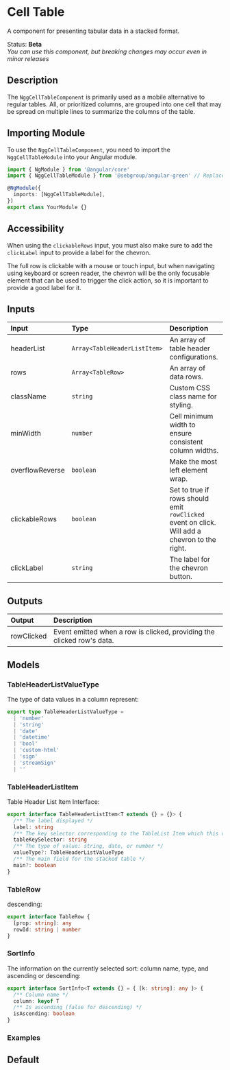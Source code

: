 

# Cell Table

A component for presenting tabular data in a stacked format.

Status: **Beta**<br/>
_You can use this component, but breaking changes may occur even in minor releases_

## Description

The `NggCellTableComponent` is primarily used as a mobile alternative to regular tables. All, or prioritized
columns, are grouped into one cell that may be spread on multiple lines to summarize the columns of the table.

## Importing Module

To use the `NggCellTableComponent`, you need to import the `NggCellTableModule` into your Angular module.

```typescript
import { NgModule } from '@angular/core'
import { NggCellTableModule } from '@sebgroup/angular-green' // Replace with your actual module path

@NgModule({
  imports: [NggCellTableModule],
})
export class YourModule {}
```

## Accessibility

When using the `clickableRows` input, you must also make sure to add the `clickLabel` input to provide a label for the chevron.

The full row is clickable with a mouse or touch input, but when navigating using keyboard or screen reader, the chevron
will be the only focusable element that can be used to trigger the click action, so it is important to provide a good label for it.

## Inputs

| Input           | Type                         | Description                                                                                   |
| :-------------- | :--------------------------- | :-------------------------------------------------------------------------------------------- |
| headerList      | `Array<TableHeaderListItem>` | An array of table header configurations.                                                      |
| rows            | `Array<TableRow>`            | An array of data rows.                                                                        |
| className       | `string`                     | Custom CSS class name for styling.                                                            |
| minWidth        | `number`                     | Cell minimum width to ensure consistent column widths.                                        |
| overflowReverse | `boolean`                    | Make the most left element wrap.                                                              |
| clickableRows   | `boolean`                    | Set to true if rows should emit `rowClicked` event on click. Will add a chevron to the right. |
| clickLabel      | `string`                     | The label for the chevron button.                                                             |

## Outputs

| Output     | Description                                                            |
| :--------- | :--------------------------------------------------------------------- |
| rowClicked | Event emitted when a row is clicked, providing the clicked row's data. |

## Models

### TableHeaderListValueType

The type of data values in a column represent:

```typescript
export type TableHeaderListValueType =
  | 'number'
  | 'string'
  | 'date'
  | 'datetime'
  | 'bool'
  | 'custom-html'
  | 'sign'
  | 'streamSign'
  | ''
```

### TableHeaderListItem

Table Header List Item Interface:

```typescript
export interface TableHeaderListItem<T extends {} = {}> {
  /** The label displayed */
  label: string
  /** The key selector corresponding to the TableList Item which this column is targeting */
  tableKeySelector: string
  /** The type of value: string, date, or number */
  valueType?: TableHeaderListValueType
  /** The main field for the stacked table */
  main?: boolean
}
```

### TableRow

descending:

```typescript
export interface TableRow {
  [prop: string]: any
  rowId: string | number
}
```

### SortInfo

The information on the currently selected sort: column name, type, and ascending or descending:

```typescript
export interface SortInfo<T extends {} = { [k: string]: any }> {
  /** Column name */
  column: keyof T
  /** Is ascending (false for descending) */
  isAscending: boolean
}
```

### Examples

## Default

<Canvas>
  <Story id="components-cell-table--default" />
</Canvas>
